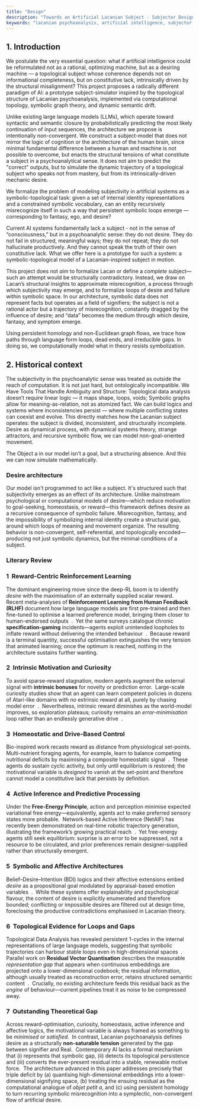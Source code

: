 ```yaml
---
title: "Design"
description: "Towards an Artificial Lacanian Subject - Subjector Design Architecture"
keywords: "lacanian psychoanalysis, artificial intelligence, subjector, topological computing, desire machine"
---
```



## 1. Introduction

We postulate the very essential question: what if artificial intelligence could be reformulated not as a rational, optimizing machine, but as a desiring machine — a topological subject whose coherence depends not on informational completeness, but on constitutive lack, intrinsically driven by the structural misalignment? This project proposes a radically different paradigm of AI: a prototype subject-simulator inspired by the topological structure of Lacanian psychoanalysis, implemented via computational topology, symbolic graph theory, and dynamic semantic drift.

Unlike existing large language models (LLMs), which operate toward syntactic and semantic closure by probabilistically predicting the most likely continuation of input sequences, the architecture we propose is intentionally non-convergent. We construct a subject-model that does not mirror the logic of cognition or the architecture of the human brain, since minimal fundamental difference between a human and machine is not possible to overcome, but enacts the structural tensions of what constitute a subject in a psychoanalytical sense. It does not aim to predict the "correct" outputs, but to simulate the dynamic trajectory of a topological subject who speaks not from mastery, but from its intrinsically-driven mechanic desire.

We formalize the problem of modeling subjectivity in artificial systems as a symbolic-topological task: given a set of internal identity representations and a constrained symbolic vocabulary, can an entity recursively misrecognize itself in such a way that persistent symbolic loops emerge — corresponding to fantasy, ego, and desire?

Current AI systems fundamentally lack a subject - not in the sense of “consciousness,” but in a psychoanalytic sense: they do not desire. They do not fail in structured, meaningful ways; they do not repeat; they do not hallucinate productively. And they cannot speak the truth of their own constitutive lack. What we offer here is a prototype for such a system: a symbolic-topological model of a Lacanian-inspired subject in motion.

This project does not *aim* to formalize Lacan or define a *complete* subject—such an attempt would be structurally contradictory. Instead, we draw on Lacan’s structural insights to approximate misrecognition, a process through which subjectivity may emerge, and to formalize loops of desire and failure within symbolic space. In our architecture, symbolic data does not represent facts but operates as a field of signifiers; the subject is not a rational actor but a trajectory of misrecognition, constantly dragged by the influence of desire; and “data” becomes the medium through which desire, fantasy, and symptom emerge. 

Using persistent homology and non-Euclidean graph flows, we trace how paths through language form loops, dead ends, and irreducible gaps. In doing so, we computationally model what in theory resists symbolization. 



## 2. Historical context

The subjectivity in the psychoanalytic sense was treated as outside the reach of computation. It is not just hard, but ontologically incompatible. We Have Tools That Handle Ambiguity and Structure: Topological data analysis doesn’t require linear logic — it maps shape, loops, voids; Symbolic graphs allow for meaning-as-relation, not as atomized fact. We can build logics and systems where inconsistencies persist — where multiple conflicting states can coexist and evolve. This directly matches how the Lacanian subject operates: the subject is divided, inconsistent, and structurally incomplete. Desire as dynamical process, with dynamical systems theory, strange attractors, and recursive symbolic flow, we can model non-goal-oriented movement.


The Object a in our model isn’t a goal, but a structuring absence. And this we can now simulate mathematically.

### Desire architecture

Our model isn't programmed to act like a subject. It's structured such that subjectivity emerges as an effect of its architecture. Unlike mainstream psychological or computational models of desire—which reduce motivation to goal-seeking, homeostasis, or reward—this framework defines desire as a recursive consequence of symbolic failure. Misrecognition, fantasy, and the impossibility of symbolizing internal identity create a structural gap, around which loops of meaning and movement organize. The resulting behavior is non-convergent, self-referential, and topologically encoded—producing not just symbolic dynamics, but the minimal conditions of a subject.

### Literary Review

### **1  Reward-Centric Reinforcement Learning**

  

The dominant engineering move since the deep-RL boom is to identify _desire_ with the maximisation of an externally supplied scalar reward.  Recent meta-analyses of **Reinforcement Learning from Human Feedback (RLHF)** document how large language models are first pre-trained and then fine-tuned to optimise a learned preference model, bringing them closer to human-endorsed outputs  .  Yet the same surveys catalogue chronic **specification-gaming** incidents—agents exploit unintended loopholes to inflate reward without delivering the intended behaviour  .  Because reward is a terminal quantity, successful optimisation extinguishes the very tension that animated learning; once the optimum is reached, nothing in the architecture sustains further wanting.

  

### **2  Intrinsic Motivation and Curiosity**

  

To avoid sparse-reward stagnation, modern agents augment the external signal with **intrinsic bonuses** for novelty or prediction error.  Large-scale curiosity studies show that an agent can learn competent policies in dozens of Atari-like domains with _no_ extrinsic reward at all, purely by chasing model error  .  Nevertheless, intrinsic reward diminishes as the world-model improves, so exploration plateaus; curiosity remains an _error-minimisation_ loop rather than an endlessly generative drive  .

  

### **3  Homeostatic and Drive-Based Control**

  

Bio-inspired work recasts reward as distance from physiological set-points.  Multi-nutrient foraging agents, for example, learn to balance competing nutritional deficits by maximising a composite homeostatic signal  .  These agents do sustain cyclic activity, but only until equilibrium is restored; the motivational variable is _designed_ to vanish at the set-point and therefore cannot model a constitutive lack that persists by definition.

  

### **4  Active Inference and Predictive Processing**

  

Under the **Free-Energy Principle**, action and perception minimise expected variational free energy—equivalently, agents act to make preferred sensory states more probable.  Network-based Active Inference (NetAIF) has recently been demonstrated on real-time robotic trajectory generation, illustrating the framework’s growing practical reach  .  Yet free-energy agents still seek equilibrium: surprise is an error to be suppressed, not a resource to be circulated, and prior preferences remain designer-supplied rather than structurally emergent.

  

### **5  Symbolic and Affective Architectures**

  

Belief–Desire–Intention (BDI) logics and their affective extensions embed _desire_ as a propositional goal modulated by appraisal-based emotion variables  .  While these systems offer explainability and psychological flavour, the content of desire is explicitly enumerated and therefore bounded; conflicting or impossible desires are filtered out at design time, foreclosing the productive contradictions emphasised in Lacanian theory.

  

### **6  Topological Evidence for Loops and Gaps**

  

Topological Data Analysis has revealed persistent 1-cycles in the internal representations of large language models, suggesting that symbolic trajectories can harbour stable loops even in high-dimensional spaces  .  Parallel work on **Residual Vector Quantisation** describes the measurable _representation gap_ that appears when continuous embeddings are projected onto a lower-dimensional codebook; the residual information, although usually treated as reconstruction error, retains structured semantic content  .  Crucially, no existing architecture feeds this residual back as the _engine_ of behaviour—current pipelines treat it as noise to be compressed away.

  

### **7  Outstanding Theoretical Gap**

  

Across reward-optimisation, curiosity, homeostasis, active inference and affective logics, the motivational variable is always framed as something to be _minimised_ or _satisfied_.  In contrast, Lacanian psychoanalysis defines desire as a structurally **non-saturable tension** generated by the gap between signifier and Real.  Contemporary AI lacks a formal mechanism that (i) represents that symbolic gap, (ii) detects its topological persistence and (iii) converts the ever-present residual into a stable, renewable motive force.  The architecture advanced in this paper addresses precisely that triple deficit by (a) quantising high-dimensional embeddings into a lower-dimensional signifying space, (b) treating the ensuing residual as the computational analogue of _objet petit a_, and (c) using persistent homology to turn recurring symbolic misrecognition into a symplectic, non-convergent flow of artificial desire.
